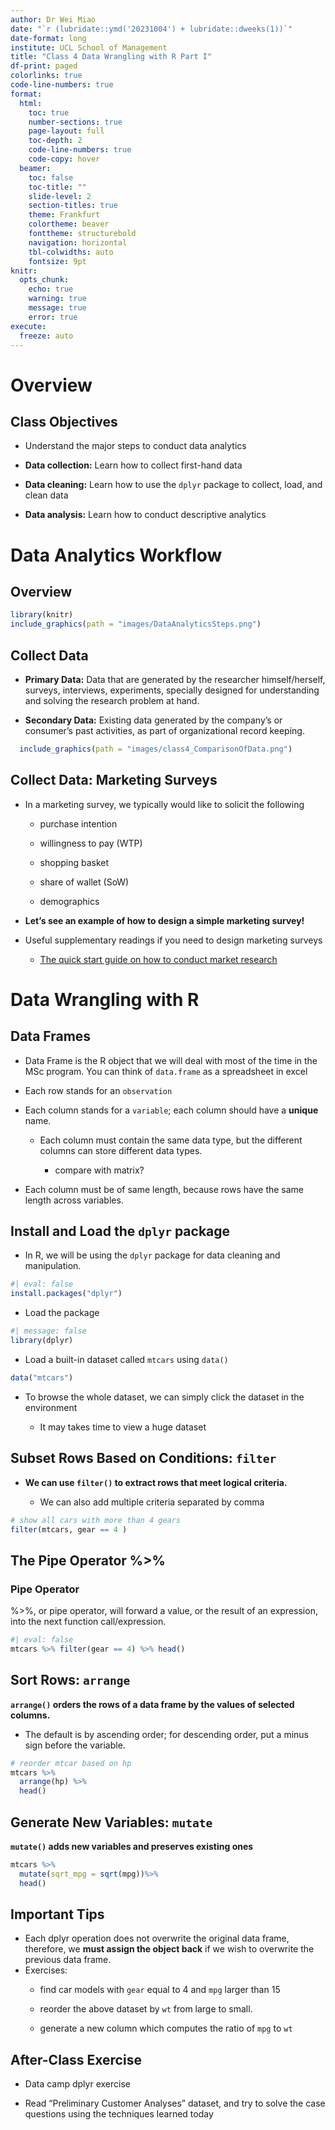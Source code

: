 ```yaml
---
author: Dr Wei Miao
date: "`r (lubridate::ymd('20231004') + lubridate::dweeks(1))`"
date-format: long
institute: UCL School of Management
title: "Class 4 Data Wrangling with R Part I"
df-print: paged
colorlinks: true
code-line-numbers: true
format:
  html: 
    toc: true
    number-sections: true
    page-layout: full
    toc-depth: 2
    code-line-numbers: true
    code-copy: hover
  beamer: 
    toc: false
    toc-title: ""
    slide-level: 2
    section-titles: true
    theme: Frankfurt
    colortheme: beaver
    fonttheme: structurebold
    navigation: horizontal
    tbl-colwidths: auto
    fontsize: 9pt
knitr:
  opts_chunk:
    echo: true
    warning: true
    message: true
    error: true
execute: 
  freeze: auto
---
```


# Overview

## Class Objectives

-   Understand the major steps to conduct data analytics

-   **Data collection:** Learn how to collect first-hand data

-   **Data cleaning:** Learn how to use the `dplyr` package to collect, load, and clean data

-   **Data analysis:** Learn how to conduct descriptive analytics

# Data Analytics Workflow

## Overview

```r
library(knitr)
include_graphics(path = "images/DataAnalyticsSteps.png")
```

## Collect Data

-   **Primary Data:** Data that are generated by the researcher himself/herself, surveys, interviews, experiments, specially designed for understanding and solving the research problem at hand.

-   **Secondary Data:** Existing data generated by the company's or consumer's past activities, as part of organizational record keeping.

```r
  include_graphics(path = "images/class4_ComparisonOfData.png")
```

## Collect Data: Marketing Surveys

-   In a marketing survey, we typically would like to solicit the following

    -   purchase intention

    -   willingness to pay (WTP)

    -   shopping basket

    -   share of wallet (SoW)

    -   demographics

-   **Let's see an example of how to design a simple marketing survey!**

-   Useful supplementary readings if you need to design marketing surveys

    -   [The quick start guide on how to conduct market research](https://www.surveymonkey.co.uk/mp/market-research-surveys/)

# Data Wrangling with R

## Data Frames

-   Data Frame is the R object that we will deal with most of the time in the MSc program. You can think of `data.frame` as a spreadsheet in excel

-   Each row stands for an `observation`

-   Each column stands for a `variable`; each column should have a **unique** name.

    -   Each column must contain the same data type, but the different columns can store different data types.

        -   compare with matrix?

-   Each column must be of same length, because rows have the same length across variables.

## Install and Load the `dplyr` package

-   In R, we will be using the `dplyr` package for data cleaning and manipulation.

```r
#| eval: false
install.packages("dplyr")
```

-   Load the package

```r
#| message: false
library(dplyr)
```

-   Load a built-in dataset called `mtcars` using `data()`

```r
data("mtcars")
```

-   To browse the whole dataset, we can simply click the dataset in the environment

    -   It may takes time to view a huge dataset

## Subset Rows Based on Conditions: `filter`

-   **We can use `filter()` to extract rows that meet logical criteria.**

    -   We can also add multiple criteria separated by comma

```r
# show all cars with more than 4 gears
filter(mtcars, gear == 4 )
```

## The Pipe Operator %\>%

::: block
### Pipe Operator

%\>%, or pipe operator, will forward a value, or the result of an expression, into the next function call/expression.
:::

```r
#| eval: false
mtcars %>% filter(gear == 4) %>% head()
```

## Sort Rows: `arrange`

**`arrange()` orders the rows of a data frame by the values of selected columns.**

-   The default is by ascending order; for descending order, put a minus sign before the variable.

```r
# reorder mtcar based on hp
mtcars %>% 
  arrange(hp) %>%
  head()

```

## Generate New Variables: `mutate`

**`mutate()` adds new variables and preserves existing ones**

```r
mtcars %>%
  mutate(sqrt_mpg = sqrt(mpg))%>%
  head()
```

## Important Tips

-   Each dplyr operation does not overwrite the original data frame, therefore, we **must assign the object back** if we wish to overwrite the previous data frame.
-   Exercises:
    -   find car models with `gear` equal to 4 and `mpg` larger than 15

    -   reorder the above dataset by `wt` from large to small.

    -   generate a new column which computes the ratio of `mpg` to `wt`

## After-Class Exercise

-   Data camp dplyr exercise

-   Read "Preliminary Customer Analyses" dataset, and try to solve the case questions using the techniques learned today
